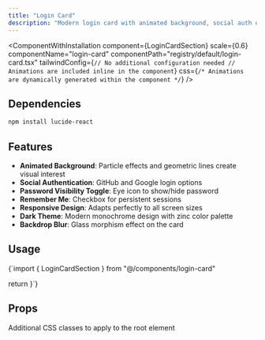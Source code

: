 ```yaml
---
title: "Login Card"
description: "Modern login card with animated background, social auth options, and elegant design"
---
```



<ComponentWithInstallation 
  component={LoginCardSection}
  scale={0.6}
  componentName="login-card"
  componentPath="registry/default/login-card.tsx"
  tailwindConfig={`// No additional configuration needed
// Animations are included inline in the component`}
  css={`/* Animations are dynamically generated within the component */`}
/>

## Dependencies

```bash
npm install lucide-react
```

## Features

- **Animated Background**: Particle effects and geometric lines create visual interest
- **Social Authentication**: GitHub and Google login options
- **Password Visibility Toggle**: Eye icon to show/hide password
- **Remember Me**: Checkbox for persistent sessions
- **Responsive Design**: Adapts perfectly to all screen sizes
- **Dark Theme**: Modern monochrome design with zinc color palette
- **Backdrop Blur**: Glass morphism effect on the card

## Usage

<ComponentCode>
{`import { LoginCardSection } from "@/components/login-card"

  return <LoginCardSection />
}`}
</ComponentCode>

## Props

<PropsTable>
  <PropsTable.Row>
    <PropsTable.Prop name="className" type="string" optional>
      Additional CSS classes to apply to the root element
    </PropsTable.Prop>
  </PropsTable.Row>
</PropsTable>
